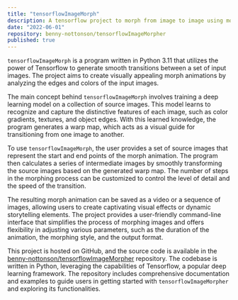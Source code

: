 ```yaml
---
title: "tensorflowImageMorph"
description: A tensorflow project to morph from image to image using morph maps and machine learning
date: "2022-06-01"
repository: benny-nottonson/tensorflowImageMorpher
published: true
---
```


`tensorflowImageMorph` is a program written in Python 3.11 that utilizes the power of Tensorflow to generate smooth transitions between a set of input images. The project aims to create visually appealing morph animations by analyzing the edges and colors of the input images.

The main concept behind `tensorflowImageMorph` involves training a deep learning model on a collection of source images. This model learns to recognize and capture the distinctive features of each image, such as color gradients, textures, and object edges. With this learned knowledge, the program generates a warp map, which acts as a visual guide for transitioning from one image to another.

To use `tensorflowImageMorph`, the user provides a set of source images that represent the start and end points of the morph animation. The program then calculates a series of intermediate images by smoothly transforming the source images based on the generated warp map. The number of steps in the morphing process can be customized to control the level of detail and the speed of the transition.

The resulting morph animation can be saved as a video or a sequence of images, allowing users to create captivating visual effects or dynamic storytelling elements. The project provides a user-friendly command-line interface that simplifies the process of morphing images and offers flexibility in adjusting various parameters, such as the duration of the animation, the morphing style, and the output format.

This project is hosted on GitHub, and the source code is available in the [benny-nottonson/tensorflowImageMorpher](https://github.com/benny-nottonson/tensorflowImageMorpher) repository. The codebase is written in Python, leveraging the capabilities of Tensorflow, a popular deep learning framework. The repository includes comprehensive documentation and examples to guide users in getting started with `tensorflowImageMorpher` and exploring its functionalities.
